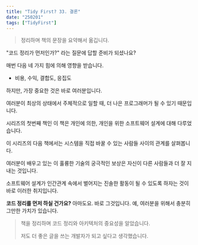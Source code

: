```yaml
---
title: "Tidy First? 33. 결론"
date: "250201"
tags: ["TidyFirst"]
---
```


> 정리하며 책의 문장을 요약해서 옮깁니다.

"코드 정리가 먼저인가?" 라는 질문에 답할 준비가 되셨나요?

매번 다음 네 가지 힘에 의해 영향을 받습니다.

- 비용, 수익, 결합도, 응집도

하지만, 가장 중요한 것은 바로 여러분입니다.

여러분이 최상의 상태에서 주체적으로 일할 때, 더 나은 프로그래머가 될 수 있기 때문입니다.

시리즈의 첫번째 책인 이 책은 개인에 의한, 개인을 위한 소프트웨어 설계에 대해 다루었습니다.

이 시리즈의 다음 책에서는 시스템을 직접 바꿀 수 있는 사람들 사이의 관계를 살펴봅니다.

여러분이 배우고 있는 이 훌륭한 기술의 궁극적인 보상은 자신이 다른 사람들과 더 잘 지내는 것입니다.

소프트웨어 설계가 인간관계 속에서 벌어지는 진솔한 활동이 될 수 있도록 하자는 것이 바로 이러한 취지입니다.

**코드 정리를 먼저 하실 건가요?** 아마도요. 바로 그것입니다. 예, 여러분을 위해서 충분히 그만한 가치가 있습니다.

> 책을 정리하며 코드 정리와 아키텍처의 중요성을 알았습니다.
>
> 저도 더 좋은 글을 쓰는 개발자가 되고 싶다고 생각했습니다.

